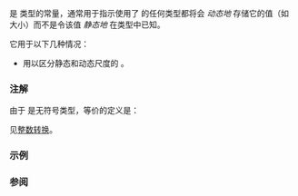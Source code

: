 {{cpp/title|dynamic_extent}}
{{cpp/container/span/navbar}}
{{dcl begin}}
{{dcl header|span}}
{{dcl|since=c++20|1=
inline constexpr std::size_t dynamic_extent = std::numeric_limits&lt;std::size_t&gt;::max();
}}
{{dcl end}}

{{tt|std::dynamic_extent}} 是 {{lc|std::size_t}} 类型的常量，通常用于指示使用了 {{tt|std::dynamic_extent}} 的任何类型都将会 ''动态地'' 存储它的值（如大小）而不是令该值 ''静态地'' 在类型中已知。

它用于以下几种情况：
* 用以区分静态和动态尺度的 {{ltt|cpp/container/span|std::span}}。
{{rrev|since=c++23|1=
* 用以指示 {{ltt|cpp/container/mdspan/extents|std::extents}} 中某个特定秩索引上的尺度将会动态存储。
}}
{{rrev|since=c++26|1=
* 用以指示 {{ltt|cpp/container/mdspan|std::mdspan}} 的有填充布局将会动态存储其填充值。
}}

===注解===
由于 {{tt|std::size_t}} 是无符号类型，等价的定义是：
{{source|1=
inline constexpr std::size_t dynamic_extent = -1;
}}

见[[cpp/language/implicit_conversion#整数转换|整数转换]]。

===示例===
{{example
|code=
#include &lt;array&gt;
#include &lt;cassert&gt;
#include &lt;cstddef&gt;
#include &lt;iostream&gt;
#include &lt;span&gt;
#include &lt;string_view&gt;
#include &lt;vector&gt;

int main()
{
    auto print = [](std::string_view const name, std::size_t ex)
    {
        std::cout &lt;&lt; name &lt;&lt; ", ";
        if (std::dynamic_extent == ex)
            std::cout &lt;&lt; "动态尺度\n";
        else
            std::cout &lt;&lt; "静态尺度 = " &lt;&lt; ex &lt;&lt; '\n';
    };

    int a[]{1, 2, 3, 4, 5};

    std::span span1{a};
    print("span1", span1.extent);

    std::span&lt;int, std::dynamic_extent&gt; span2{a};
    print("span2", span2.extent);

    std::array ar{1, 2, 3, 4, 5};
    std::span span3{ar};
    print("span3", span3.extent);

    std::vector v{1, 2, 3, 4, 5};
    std::span span4{v};
    print("span4", span4.extent);
}
|output=
span1, 静态尺度 = 5
span2, 动态尺度
span3, 静态尺度 = 5
span4, 动态尺度
}}

===参阅===
{{dsc begin}}
{{dsc inc|cpp/container/dsc span}}
{{dsc inc|cpp/container/mdspan/dsc extents}}
{{dsc end}}

{{langlinks|de|en|es|ja|ru}}